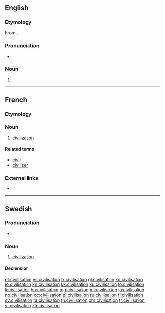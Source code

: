 ==English==

===Etymology===
From {{etyl|fr|en}} {{term|civilisation|lang=fr}}.

===Pronunciation===
* {{rhymes|eɪʃən|lang=en}}

===Noun===
{{en-noun}}

# {{alternative spelling of|civilization|from=UK|from2=Ireland|from3=Australia|from4=New Zealand|from5=South Africa|lang=en}}

----

==French==

===Etymology===
{{suffix|civiliser|ation|lang=fr}}

===Noun===
{{fr-noun|f}}

# [[civilization]]

====Related terms====
* [[civil#French|civil]]
* [[civiliser#French|civiliser]]

===External links===
* {{R:TLFi}}

----

==Swedish==

===Pronunciation===
* {{audio|Sv-en civilisation.ogg|audio|lang=sv}}

===Noun===
{{sv-noun|c}}

# [[civilization]]

====Declension====
{{sv-noun-reg-er}}

[[et:civilisation]]
[[es:civilisation]]
[[fr:civilisation]]
[[gl:civilisation]]
[[ko:civilisation]]
[[io:civilisation]]
[[kn:civilisation]]
[[kk:civilisation]]
[[ku:civilisation]]
[[lo:civilisation]]
[[li:civilisation]]
[[hu:civilisation]]
[[mg:civilisation]]
[[ml:civilisation]]
[[ja:civilisation]]
[[no:civilisation]]
[[oc:civilisation]]
[[pl:civilisation]]
[[ru:civilisation]]
[[fi:civilisation]]
[[sv:civilisation]]
[[ta:civilisation]]
[[th:civilisation]]
[[chr:civilisation]]
[[tr:civilisation]]
[[vi:civilisation]]
[[zh:civilisation]]